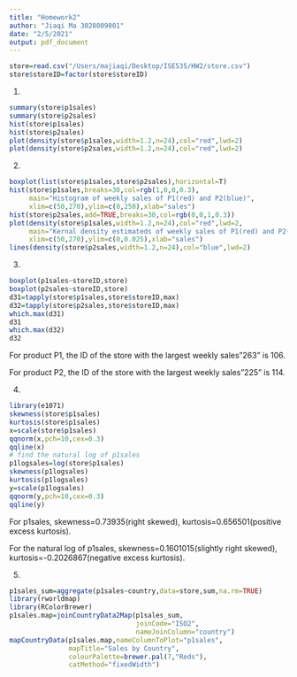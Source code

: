 ```yaml
---
title: "Homework2"
author: "Jiaqi Ma 3028009001"
date: "2/5/2021"
output: pdf_document
---
```


```r
store=read.csv("/Users/majiaqi/Desktop/ISE535/HW2/store.csv")
store$storeID=factor(store$storeID)
```
1.
```r
summary(store$p1sales)
summary(store$p2sales)
hist(store$p1sales)
hist(store$p2sales)
plot(density(store$p1sales,width=1.2,n=24),col="red",lwd=2)
plot(density(store$p2sales,width=1.2,n=24),col="red",lwd=2)
```

2.
```r
boxplot(list(store$p1sales,store$p2sales),horizontal=T)
hist(store$p1sales,breaks=30,col=rgb(1,0,0,0.3),
     main="Histogram of weekly sales of P1(red) and P2(blue)",
     xlim=c(50,270),ylim=c(0,250),xlab="sales")
hist(store$p2sales,add=TRUE,breaks=30,col=rgb(0,0,1,0.3))
plot(density(store$p1sales,width=1.2,n=24),col="red",lwd=2,
     main="Kernal density estimateds of weekly sales of P1(red) and P2(blue)",
     xlim=c(50,270),ylim=c(0,0.025),xlab="sales")
lines(density(store$p2sales,width=1.2,n=24),col="blue",lwd=2)
```

3.
```r
boxplot(p1sales~storeID,store)
boxplot(p2sales~storeID,store)
d31=tapply(store$p1sales,store$storeID,max)
d32=tapply(store$p2sales,store$storeID,max)
which.max(d31)
d31
which.max(d32)
d32
```

For product P1, the ID of the store with the largest weekly sales"263" is 106. 

For product P2, the ID of the store with the largest weekly sales"225" is 114.

4.
```r
library(e1071)
skewness(store$p1sales)
kurtosis(store$p1sales)
x=scale(store$p1sales)
qqnorm(x,pch=10,cex=0.3)
qqline(x)
# find the natural log of p1sales
p1logsales=log(store$p1sales)
skewness(p1logsales)
kurtosis(p1logsales)
y=scale(p1logsales)
qqnorm(y,pch=10,cex=0.3)
qqline(y)
```

For p1sales, skewness=0.73935(right skewed), kurtosis=0.656501(positive excess kurtosis).

For the natural log of p1sales, skewness=0.1601015(slightly right skewed), kurtosis=-0.2026867(negative excess kurtosis).

5.
```r
p1sales_sum=aggregate(p1sales~country,data=store,sum,na.rm=TRUE)
library(rworldmap)
library(RColorBrewer)
p1sales.map=joinCountryData2Map(p1sales_sum,
                                joinCode="ISO2",
                                nameJoinColumn="country")
mapCountryData(p1sales.map,nameColumnToPlot="p1sales",
               mapTitle="Sales by Country",
               colourPalette=brewer.pal(7,"Reds"),
               catMethod="fixedWidth")
```
